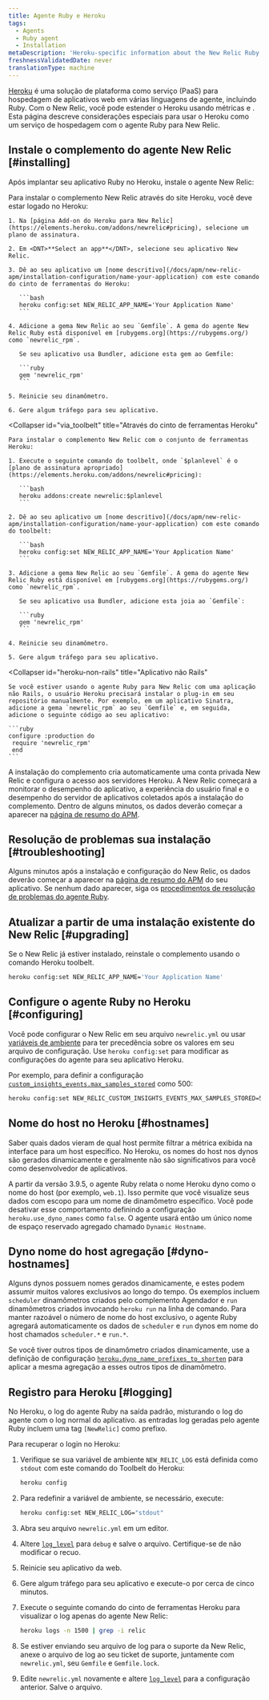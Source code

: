 ```yaml
---
title: Agente Ruby e Heroku
tags:
  - Agents
  - Ruby agent
  - Installation
metaDescription: 'Heroku-specific information about the New Relic Ruby agent, including installation, configuration, app naming, and logging.'
freshnessValidatedDate: never
translationType: machine
---
```


[Heroku](https://devcenter.heroku.com/articles/newrelic) é uma solução de plataforma como serviço (PaaS) para hospedagem de aplicativos web em várias linguagens de agente, incluindo Ruby. Com o New Relic, você pode estender o Heroku usando métricas [<InlinePopover type="apm"/>](/docs/apm/new-relic-apm)e [<InlinePopover type="browser"/>](/docs/browser/new-relic-browser). Esta página descreve considerações especiais para usar o Heroku como um serviço de hospedagem com o agente Ruby para New Relic.

## Instale o complemento do agente New Relic [#installing]

Após implantar seu aplicativo Ruby no Heroku, instale o agente New Relic:

<CollapserGroup>
  <Collapser
    id="via_heroku"
    title="Através do site Heroku"
  >
    Para instalar o complemento New Relic através do site Heroku, você deve estar logado no Heroku:

    1. Na [página Add-on do Heroku para New Relic](https://elements.heroku.com/addons/newrelic#pricing), selecione um plano de assinatura.

    2. Em <DNT>**Select an app**</DNT>, selecione seu aplicativo New Relic.

    3. Dê ao seu aplicativo um [nome descritivo](/docs/apm/new-relic-apm/installation-configuration/name-your-application) com este comando do cinto de ferramentas do Heroku:

       ```bash
       heroku config:set NEW_RELIC_APP_NAME='Your Application Name'
       ```

    4. Adicione a gema New Relic ao seu `Gemfile`. A gema do agente New Relic Ruby está disponível em [rubygems.org](https://rubygems.org/) como `newrelic_rpm`.

       Se seu aplicativo usa Bundler, adicione esta gem ao Gemfile:

       ```ruby
       gem 'newrelic_rpm'
       ```

    5. Reinicie seu dinamômetro.

    6. Gere algum tráfego para seu aplicativo.
  </Collapser>

  <Collapser
    id="via_toolbelt"
    title="Através do cinto de ferramentas Heroku"
  >
    Para instalar o complemento New Relic com o conjunto de ferramentas Heroku:

    1. Execute o seguinte comando do toolbelt, onde `$planlevel` é o [plano de assinatura apropriado](https://elements.heroku.com/addons/newrelic#pricing):

       ```bash
       heroku addons:create newrelic:$planlevel
       ```

    2. Dê ao seu aplicativo um [nome descritivo](/docs/apm/new-relic-apm/installation-configuration/name-your-application) com este comando do toolbelt:

       ```bash
       heroku config:set NEW_RELIC_APP_NAME='Your Application Name'
       ```

    3. Adicione a gema New Relic ao seu `Gemfile`. A gema do agente New Relic Ruby está disponível em [rubygems.org](https://rubygems.org/) como `newrelic_rpm`.

       Se seu aplicativo usa Bundler, adicione esta joia ao `Gemfile`:

       ```ruby
       gem 'newrelic_rpm'
       ```

    4. Reinicie seu dinamômetro.

    5. Gere algum tráfego para seu aplicativo.
  </Collapser>

  <Collapser
    id="heroku-non-rails"
    title="Aplicativo não Rails"
  >
    Se você estiver usando o agente Ruby para New Relic com uma aplicação não Rails, o usuário Heroku precisará instalar o plug-in em seu repositório manualmente. Por exemplo, em um aplicativo Sinatra, adicione a gema `newrelic_rpm` ao seu `Gemfile` e, em seguida, adicione o seguinte código ao seu aplicativo:

    ```ruby
    configure :production do
     require 'newrelic_rpm'
     end
    ```
  </Collapser>
</CollapserGroup>

A instalação do complemento cria automaticamente uma conta privada New Relic e configura o acesso aos servidores Heroku. A New Relic começará a monitorar o desempenho do aplicativo, a experiência do usuário final e o desempenho do servidor de aplicativos coletados após a instalação do complemento. Dentro de alguns minutos, os dados deverão começar a aparecer na [página de resumo do APM](/docs/apm/applications-menu/monitoring/apm-overview-page).

<InstallFeedback/>

## Resolução de problemas sua instalação [#troubleshooting]

Alguns minutos após a instalação e configuração do New Relic, os dados deverão começar a aparecer na [página de resumo do APM](/docs/apm/applications-menu/monitoring/apm-overview-page) do seu aplicativo. Se nenhum dado aparecer, siga os [procedimentos de resolução de problemas do agente Ruby](/docs/agents/ruby-agent/troubleshooting/no-data-appears-ruby).

## Atualizar a partir de uma instalação existente do New Relic [#upgrading]

Se o New Relic já estiver instalado, reinstale o complemento usando o comando Heroku toolbelt.

```bash
heroku config:set NEW_RELIC_APP_NAME='Your Application Name'
```

## Configure o agente Ruby no Heroku [#configuring]

Você pode configurar o New Relic em seu arquivo `newrelic.yml` ou usar [variáveis de ambiente](/docs/agents/ruby-agent/installation-configuration/ruby-agent-configuration) para ter precedência sobre os valores em seu arquivo de configuração. Use `heroku config:set` para modificar as configurações do agente para seu aplicativo Heroku.

Por exemplo, para definir a configuração [`custom_insights_events.max_samples_stored`](/docs/apm/agents/ruby-agent/configuration/ruby-agent-configuration/#custom_insights_events-max_samples_stored) como 500:

```bash
heroku config:set NEW_RELIC_CUSTOM_INSIGHTS_EVENTS_MAX_SAMPLES_STORED=500
```

## Nome do host no Heroku [#hostnames]

Saber quais dados vieram de qual host permite filtrar a métrica exibida na interface para um host específico. No Heroku, os nomes do host nos dynos são gerados dinamicamente e geralmente não são significativos para você como desenvolvedor de aplicativos.

A partir da versão 3.9.5, o agente Ruby relata o nome Heroku dyno como o nome do host (por exemplo, `web.1`). Isso permite que você visualize seus dados com escopo para um nome de dinamômetro específico. Você pode desativar esse comportamento definindo a configuração `heroku.use_dyno_names` como `false`. O agente usará então um único nome de espaço reservado agregado chamado `Dynamic Hostname`.

## Dyno nome do host agregação [#dyno-hostnames]

Alguns dynos possuem nomes gerados dinamicamente, e estes podem assumir muitos valores exclusivos ao longo do tempo. Os exemplos incluem `scheduler` dinamômetros criados pelo complemento Agendador e `run` dinamômetros criados invocando `heroku run` na linha de comando. Para manter razoável o número de nome do host exclusivo, o agente Ruby agregará automaticamente os dados de `scheduler` e `run` dynos em nome do host chamados `scheduler.*` e `run.*`.

Se você tiver outros tipos de dinamômetro criados dinamicamente, use a definição de configuração [`heroku.dyno_name_prefixes_to_shorten`](/docs/apm/agents/ruby-agent/configuration/ruby-agent-configuration/#heroku) para aplicar a mesma agregação a esses outros tipos de dinamômetro.

## Registro para Heroku [#logging]

No Heroku, o log do agente Ruby na saída padrão, misturando o log do agente com o log normal do aplicativo. as entradas log geradas pelo agente Ruby incluem uma tag `[NewRelic]` como prefixo.

Para recuperar o login no Heroku:

1. Verifique se sua variável de ambiente `NEW_RELIC_LOG` está definida como `stdout` com este comando do Toolbelt do Heroku:

   ```bash
   heroku config
   ```

2. Para redefinir a variável de ambiente, se necessário, execute:

   ```bash
   heroku config:set NEW_RELIC_LOG="stdout"
   ```

3. Abra seu arquivo `newrelic.yml` em um editor.

4. Altere [`log_level`](/docs/apm/agents/ruby-agent/configuration/ruby-agent-configuration/#log_level) para `debug` e salve o arquivo. Certifique-se de não modificar o recuo.

5. Reinicie seu aplicativo da web.

6. Gere algum tráfego para seu aplicativo e execute-o por cerca de cinco minutos.

7. Execute o seguinte comando do cinto de ferramentas Heroku para visualizar o log apenas do agente New Relic:

   ```bash
   heroku logs -n 1500 | grep -i relic
   ```

8. Se estiver enviando seu arquivo de log para o suporte da New Relic, anexe o arquivo de log ao seu ticket de suporte, juntamente com `newrelic.yml`, seu `Gemfile` e `Gemfile.lock`.

9. Edite `newrelic.yml` novamente e altere [`log_level`](/docs/apm/agents/ruby-agent/configuration/ruby-agent-configuration/#log_level) para a configuração anterior. Salve o arquivo.
